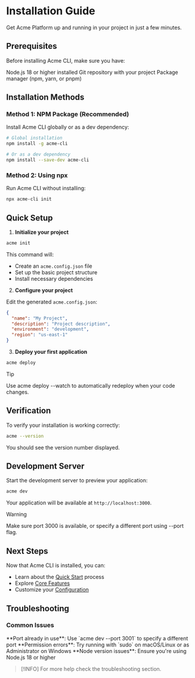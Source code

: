 # Installation Guide

Get Acme Platform up and running in your project in just a few minutes.

## Prerequisites

Before installing Acme CLI, make sure you have:

<CheckList>
  <CheckItem variant="do">
    Node.js 18 or higher installed
  </CheckItem>
  <CheckItem variant="do">
    Git repository with your project
  </CheckItem>
  <CheckItem variant="do">
    Package manager (npm, yarn, or pnpm)
  </CheckItem>
</CheckList>

## Installation Methods

### Method 1: NPM Package (Recommended)

Install Acme CLI globally or as a dev dependency:

```bash
# Global installation
npm install -g acme-cli

# Or as a dev dependency
npm install --save-dev acme-cli
```

### Method 2: Using npx

Run Acme CLI without installing:

```bash
npx acme-cli init
```

## Quick Setup

1. **Initialize your project**

```bash
acme init
```

This command will:
- Create an `acme.config.json` file
- Set up the basic project structure
- Install necessary dependencies

2. **Configure your project**

Edit the generated `acme.config.json`:

```json
{
  "name": "My Project",
  "description": "Project description",
  "environment": "development",
  "region": "us-east-1"
}
```

3. **Deploy your first application**

```bash
acme deploy
```

> [!TIP]
> Use acme deploy --watch to automatically redeploy when your code changes.

## Verification

To verify your installation is working correctly:

```bash
acme --version
```

You should see the version number displayed.

## Development Server

Start the development server to preview your application:

```bash
acme dev
```

Your application will be available at `http://localhost:3000`.

> [!WARNING]
> Make sure port 3000 is available, or specify a different port using --port flag.

## Next Steps

Now that Acme CLI is installed, you can:

- Learn about the [Quick Start](/v1.0.0/documentation/getting_started/quick_start) process
- Explore [Core Features](/v1.0.0/documentation/core_features/ai_documentation)
- Customize your [Configuration](/v1.0.0/documentation/core_features/theme_system)

## Troubleshooting

### Common Issues

<CheckList>
  <CheckItem variant="dont">
    **Port already in use**: Use `acme dev --port 3001` to specify a different port
  </CheckItem>
  <CheckItem variant="dont">
    **Permission errors**: Try running with `sudo` on macOS/Linux or as Administrator on Windows
  </CheckItem>
  <CheckItem variant="dont">
    **Node version issues**: Ensure you're using Node.js 18 or higher
  </CheckItem>
</CheckList>

> [!INFO]
> For more help check the troubleshooting section.